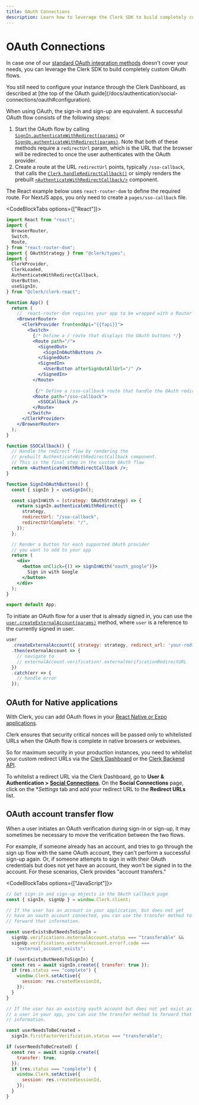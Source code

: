 ```yaml
---
title: OAuth Connections
description: Learn how to leverage the Clerk SDK to build completely custom OAuth flows.
---
```


# OAuth Connections

In case one of our [standard OAuth integration methods](/docs/authentication/social-connections/oauth) doesn't cover your needs, you can leverage the Clerk SDK to build completely custom OAuth flows.

<Callout type="info">
  You still need to configure your instance through the Clerk Dashboard, as described at [the top of the OAuth guide](/docs/authentication/social-connections/oauth#configuration).
</Callout>

When using OAuth, the sign-in and sign-up are equivalent. A successful OAuth flow consists of the following steps:

1. Start the OAuth flow by calling [`SignIn.authenticateWithRedirect(params)`](/docs/references/javascript/sign-in/authenticate-with#authenticate-with-redirect) or [`SignUp.authenticateWithRedirect(params)`](/docs/references/javascript/sign-up/authenticate-with#authenticate-with-redirect). Note that both of these methods require a `redirectUrl` param, which is the URL that the browser will be redirected to once the user authenticates with the OAuth provider.
2. Create a route at the URL `redirectUrl` points, typically `/sso-callback`, that calls the [`Clerk.handleRedirectCallback()`](/docs/references/javascript/clerk/handle-navigation#handle-redirect-callback) or simply renders the prebuilt [`<AuthenticateWithRedirectCallback/>`](/docs/components/control/authenticate-with-callback) component.

The React example below uses `react-router-dom` to define the required route. For NextJS apps, you only need to create a `pages/sso-callback` file.

<CodeBlockTabs options={["React"]}>
```jsx
import React from "react";
import {
  BrowserRouter,
  Switch,
  Route,
} from "react-router-dom";
import { OAuthStrategy } from "@clerk/types";
import {
  ClerkProvider,
  ClerkLoaded,
  AuthenticateWithRedirectCallback,
  UserButton,
  useSignIn,
} from "@clerk/clerk-react";

function App() {
  return (
    //  react-router-dom requires your app to be wrapped with a Router
    <BrowserRouter>
      <ClerkProvider frontendApi="{{fapi}}">
        <Switch>
          {/* Define a / route that displays the OAuth buttons */}
          <Route path="/">
            <SignedOut>
              <SignInOAuthButtons />
            </SignedOut>
            <SignedIn>
              <UserButton afterSignOutAllUrl="/" />
            </SignedIn>
          </Route>
         
           {/* Define a /sso-callback route that handle the OAuth redirect flow */}
          <Route path="/sso-callback">
            <SSOCallback />
          </Route>
        </Switch>
      </ClerkProvider>
    </BrowserRouter>
  );
}

function SSOCallback() {
  // Handle the redirect flow by rendering the
  // prebuilt AuthenticateWithRedirectCallback component.
  // This is the final step in the custom OAuth flow
  return <AuthenticateWithRedirectCallback />;
}

function SignInOAuthButtons() {
  const { signIn } = useSignIn();

  const signInWith = (strategy: OAuthStrategy) => {
    return signIn.authenticateWithRedirect({
      strategy,
      redirectUrl: "/sso-callback",
      redirectUrlComplete: "/",
    });
  };

  // Render a button for each supported OAuth provider
  // you want to add to your app
  return (
    <div>
      <button onClick={() => signInWith("oauth_google")}>
        Sign in with Google
      </button>
    </div>
  );
}

export default App;
```
</CodeBlockTabs>

To initiate an OAuth flow for a user that is already signed in, you can use the [`user.createExternalAccount(params)`](/docs/references/javascript/user/create-metadata#create-external-account) method, where `user` is a reference to the currently signed in user.

```jsx
user
  .createExternalAccount({ strategy: strategy, redirect_url: 'your-redirect-url' })
  .then(externalAccount => {
    // navigate to
    // externalAccount.verification!.externalVerificationRedirectURL
  })
  .catch(err => {
    // handle error
  });
```

## OAuth for Native applications

With Clerk, you can add OAuth flows in your [React Native or Expo applications](/docs/quickstarts/expo).

Clerk ensures that security critical nonces will be passed only to whitelisted URLs when the OAuth flow is complete in native browsers or webviews.

So for maximum security in your production instances, you need to whitelist your custom redirect URLs via the [Clerk Dashboard](https://dashboard.clerk.com/) or the [Clerk Backend API](https://clerk.com/docs/reference/backend-api/tag/Redirect-URLs).

To whitelist a redirect URL via the Clerk Dashboard, go to **User & Authentication > [Social Connections](https://dashboard.clerk.com/last-active?path=user-authentication/social-connections)**. On the **Social Connections** page, click on the **Settings* tab and add your redirect URL to the **Redirect URLs** list.

<Images
  width={3024}
  height={1654}
  src="/docs/images/custom-flows/mobile-oauth-whitelist.jpg"
  alt="The 'Social Connections' page of the Clerk Dashboard, with the 'Settings' tab selected. The 'Settings' tab shows a section titled 'Whitelist for mobile OAuth redirect' and has an input for redirect URLs."
/>

## OAuth account transfer flow

When a user initiates an OAuth verification during sign-in or sign-up, it may sometimes be necessary to move the verification between the two flows.

For example, if someone already has an account, and tries to go through the sign up flow with the same OAuth account, they can't perform a successful sign-up again. Or, if someone attempts to sign in with their OAuth credentials but does not yet have an account, they won't be signed in to the account. For these scenarios, Clerk provides "account transfers."

<CodeBlockTabs options={["JavaScript"]}>
```js
// Get sign-in and sign-up objects in the OAuth callback page
const { signIn, signUp } = window.Clerk.client;

// If the user has an account in your application, but does not yet 
// have an oauth account connected, you can use the transfer method to 
// forward that information.

const userExistsButNeedsToSignIn =
  signUp.verifications.externalAccount.status === "transferable" &&
  signUp.verifications.externalAccount.error?.code ===
    "external_account_exists";

if (userExistsButNeedsToSignIn) {
  const res = await signIn.create({ transfer: true });
  if (res.status === "complete") {
    window.Clerk.setActive({
      session: res.createdSessionId,
    });
  }
}

// If the user has an existing oauth account but does not yet exist as 
// a user in your app, you can use the transfer method to forward that 
// information.

const userNeedsToBeCreated =
  signIn.firstFactorVerification.status === "transferable";

if (userNeedsToBeCreated) {
  const res = await signUp.create({
    transfer: true,
  });
  if (res.status === "complete") {
    window.Clerk.setActive({
      session: res.createdSessionId,
    });
  }
}
```
</CodeBlockTabs>